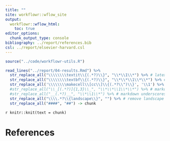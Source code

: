 ```yaml
---
title: ""
site: workflowr::wflow_site
output:
  workflowr::wflow_html:
    toc: true
editor_options:
  chunk_output_type: console
bibliography: ../report/references.bib
csl: ../report/elsevier-harvard.csl
---
```


```r
source("../code/workflowr-utils.R")
```

```r
read_lines("../report/04-results.Rmd") %>%
  str_replace_all("\\\\\\\\textit\\{(.*?)\\}", "\\*\\1\\*") %>% # latex to markdown
  str_replace_all("\\\\\\\\textbf\\{(.*?)\\}", "\\*\\*\\1\\*\\*") %>% # latex to markdown
  str_replace_all('\\\\\\\\makecell\\[cc\\]\\{(.*?\\")\\}', '\\1') %>% # remove latex cells in tables
  #str_replace_all("\\_[(.*?)]{1,3}\\_", "\\*\\*\\1\\*\\*") %>% # markdown underscores to asteriks
  #str_replace_all("__(.*?)__", "\\*\\1\\*") %>% # markdown underscores to asteriks
  str_replace_all("\\\\.*?\\{landscape\\}", "") %>% # remove landscape pages
  str_replace_all("####", "##") -> chunk
```

`r knitr::knit(text = chunk)`

# References
